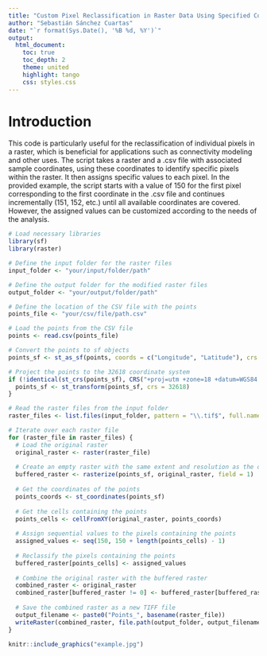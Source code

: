```yaml
---
title: "Custom Pixel Reclassification in Raster Data Using Specified Coordinates"
author: "Sebastián Sánchez Cuartas"
date: "`r format(Sys.Date(), '%B %d, %Y')`"
output: 
  html_document:
    toc: true
    toc_depth: 2
    theme: united
    highlight: tango
    css: styles.css
---
```


# **Introduction**

This code is particularly useful for the reclassification of individual pixels in a raster, which is beneficial for applications such as connectivity modeling and other uses. The script takes a raster and a .csv file with associated sample coordinates, using these coordinates to identify specific pixels within the raster. It then assigns specific values to each pixel. In the provided example, the script starts with a value of 150 for the first pixel corresponding to the first coordinate in the .csv file and continues incrementally (151, 152, etc.) until all available coordinates are covered. However, the assigned values can be customized according to the needs of the analysis.

```r

# Load necessary libraries
library(sf)
library(raster)

# Define the input folder for the raster files
input_folder <- "your/input/folder/path"

# Define the output folder for the modified raster files
output_folder <- "your/output/folder/path"

# Define the location of the CSV file with the points
points_file <- "your/csv/file/path.csv"

# Load the points from the CSV file
points <- read.csv(points_file)

# Convert the points to sf objects
points_sf <- st_as_sf(points, coords = c("Longitude", "Latitude"), crs = 4326)

# Project the points to the 32618 coordinate system
if (!identical(st_crs(points_sf), CRS("+proj=utm +zone=18 +datum=WGS84 +units=m +no_defs"))) {
  points_sf <- st_transform(points_sf, crs = 32618)
}

# Read the raster files from the input folder
raster_files <- list.files(input_folder, pattern = "\\.tif$", full.names = TRUE)

# Iterate over each raster file
for (raster_file in raster_files) {
  # Load the original raster
  original_raster <- raster(raster_file)
  
  # Create an empty raster with the same extent and resolution as the original raster
  buffered_raster <- rasterize(points_sf, original_raster, field = 1)
  
  # Get the coordinates of the points
  points_coords <- st_coordinates(points_sf)
  
  # Get the cells containing the points
  points_cells <- cellFromXY(original_raster, points_coords)
  
  # Assign sequential values to the pixels containing the points
  assigned_values <- seq(150, 150 + length(points_cells) - 1)
  
  # Reclassify the pixels containing the points
  buffered_raster[points_cells] <- assigned_values
  
  # Combine the original raster with the buffered raster
  combined_raster <- original_raster
  combined_raster[buffered_raster != 0] <- buffered_raster[buffered_raster != 0]
  
  # Save the combined raster as a new TIFF file
  output_filename <- paste0("Points_", basename(raster_file))
  writeRaster(combined_raster, file.path(output_folder, output_filename), format = "GTiff", overwrite = TRUE, datatype = "INT1U")
}

```


```r
knitr::include_graphics("example.jpg")

```